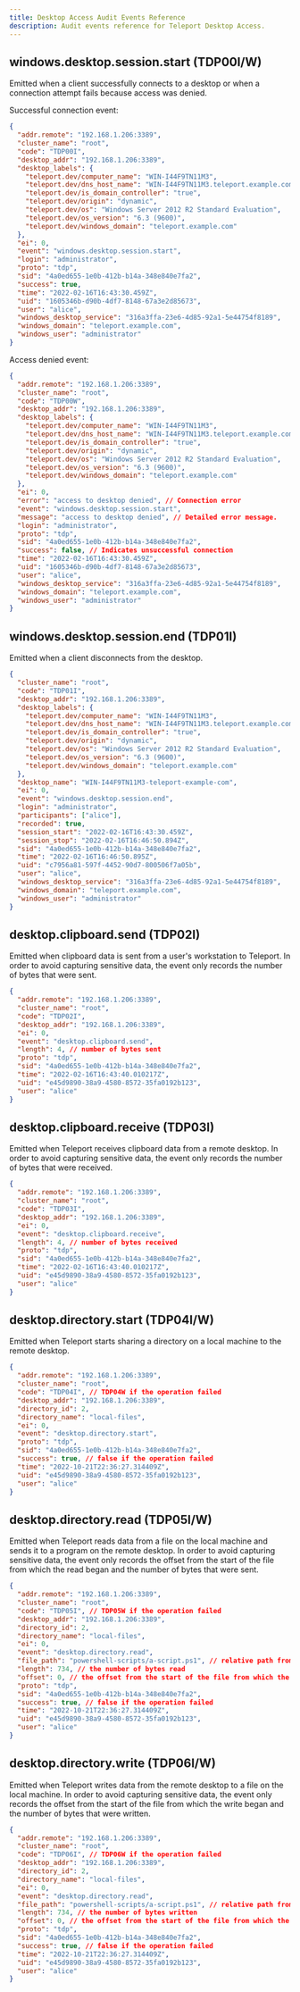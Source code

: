 ```yaml
---
title: Desktop Access Audit Events Reference
description: Audit events reference for Teleport Desktop Access.
---
```


## windows.desktop.session.start (TDP00I/W)

Emitted when a client successfully connects to a desktop or when a connection
attempt fails because access was denied.

Successful connection event:

```json
{
  "addr.remote": "192.168.1.206:3389",
  "cluster_name": "root",
  "code": "TDP00I",
  "desktop_addr": "192.168.1.206:3389",
  "desktop_labels": {
    "teleport.dev/computer_name": "WIN-I44F9TN11M3",
    "teleport.dev/dns_host_name": "WIN-I44F9TN11M3.teleport.example.com",
    "teleport.dev/is_domain_controller": "true",
    "teleport.dev/origin": "dynamic",
    "teleport.dev/os": "Windows Server 2012 R2 Standard Evaluation",
    "teleport.dev/os_version": "6.3 (9600)",
    "teleport.dev/windows_domain": "teleport.example.com"
  },
  "ei": 0,
  "event": "windows.desktop.session.start",
  "login": "administrator",
  "proto": "tdp",
  "sid": "4a0ed655-1e0b-412b-b14a-348e840e7fa2",
  "success": true,
  "time": "2022-02-16T16:43:30.459Z",
  "uid": "1605346b-d90b-4df7-8148-67a3e2d85673",
  "user": "alice",
  "windows_desktop_service": "316a3ffa-23e6-4d85-92a1-5e44754f8189",
  "windows_domain": "teleport.example.com",
  "windows_user": "administrator"
}
```

Access denied event:

```json
{
  "addr.remote": "192.168.1.206:3389",
  "cluster_name": "root",
  "code": "TDP00W",
  "desktop_addr": "192.168.1.206:3389",
  "desktop_labels": {
    "teleport.dev/computer_name": "WIN-I44F9TN11M3",
    "teleport.dev/dns_host_name": "WIN-I44F9TN11M3.teleport.example.com",
    "teleport.dev/is_domain_controller": "true",
    "teleport.dev/origin": "dynamic",
    "teleport.dev/os": "Windows Server 2012 R2 Standard Evaluation",
    "teleport.dev/os_version": "6.3 (9600)",
    "teleport.dev/windows_domain": "teleport.example.com"
  },
  "ei": 0,
  "error": "access to desktop denied", // Connection error
  "event": "windows.desktop.session.start",
  "message": "access to desktop denied", // Detailed error message.
  "login": "administrator",
  "proto": "tdp",
  "sid": "4a0ed655-1e0b-412b-b14a-348e840e7fa2",
  "success": false, // Indicates unsuccessful connection
  "time": "2022-02-16T16:43:30.459Z",
  "uid": "1605346b-d90b-4df7-8148-67a3e2d85673",
  "user": "alice",
  "windows_desktop_service": "316a3ffa-23e6-4d85-92a1-5e44754f8189",
  "windows_domain": "teleport.example.com",
  "windows_user": "administrator"
}
```

## windows.desktop.session.end (TDP01I)

Emitted when a client disconnects from the desktop.

```json
{
  "cluster_name": "root",
  "code": "TDP01I",
  "desktop_addr": "192.168.1.206:3389",
  "desktop_labels": {
    "teleport.dev/computer_name": "WIN-I44F9TN11M3",
    "teleport.dev/dns_host_name": "WIN-I44F9TN11M3.teleport.example.com",
    "teleport.dev/is_domain_controller": "true",
    "teleport.dev/origin": "dynamic",
    "teleport.dev/os": "Windows Server 2012 R2 Standard Evaluation",
    "teleport.dev/os_version": "6.3 (9600)",
    "teleport.dev/windows_domain": "teleport.example.com"
  },
  "desktop_name": "WIN-I44F9TN11M3-teleport-example-com",
  "ei": 0,
  "event": "windows.desktop.session.end",
  "login": "administrator",
  "participants": ["alice"],
  "recorded": true,
  "session_start": "2022-02-16T16:43:30.459Z",
  "session_stop": "2022-02-16T16:46:50.894Z",
  "sid": "4a0ed655-1e0b-412b-b14a-348e840e7fa2",
  "time": "2022-02-16T16:46:50.895Z",
  "uid": "c7956a81-597f-4452-90d7-800506f7a05b",
  "user": "alice",
  "windows_desktop_service": "316a3ffa-23e6-4d85-92a1-5e44754f8189",
  "windows_domain": "teleport.example.com",
  "windows_user": "administrator"
}
```

## desktop.clipboard.send (TDP02I)

Emitted when clipboard data is sent from a user's workstation to Teleport. In
order to avoid capturing sensitive data, the event only records the number of
bytes that were sent.

```json
{
  "addr.remote": "192.168.1.206:3389",
  "cluster_name": "root",
  "code": "TDP02I",
  "desktop_addr": "192.168.1.206:3389",
  "ei": 0,
  "event": "desktop.clipboard.send",
  "length": 4, // number of bytes sent
  "proto": "tdp",
  "sid": "4a0ed655-1e0b-412b-b14a-348e840e7fa2",
  "time": "2022-02-16T16:43:40.010217Z",
  "uid": "e45d9890-38a9-4580-8572-35fa0192b123",
  "user": "alice"
}
```

## desktop.clipboard.receive (TDP03I)

Emitted when Teleport receives clipboard data from a remote desktop. In order to
avoid capturing sensitive data, the event only records the number of bytes that
were received.

```json
{
  "addr.remote": "192.168.1.206:3389",
  "cluster_name": "root",
  "code": "TDP03I",
  "desktop_addr": "192.168.1.206:3389",
  "ei": 0,
  "event": "desktop.clipboard.receive",
  "length": 4, // number of bytes received
  "proto": "tdp",
  "sid": "4a0ed655-1e0b-412b-b14a-348e840e7fa2",
  "time": "2022-02-16T16:43:40.010217Z",
  "uid": "e45d9890-38a9-4580-8572-35fa0192b123",
  "user": "alice"
}
```

## desktop.directory.start (TDP04I/W)

Emitted when Teleport starts sharing a directory on a local machine to the remote desktop.

```json
{
  "addr.remote": "192.168.1.206:3389",
  "cluster_name": "root",
  "code": "TDP04I", // TDP04W if the operation failed
  "desktop_addr": "192.168.1.206:3389",
  "directory_id": 2,
  "directory_name": "local-files",
  "ei": 0,
  "event": "desktop.directory.start",
  "proto": "tdp",
  "sid": "4a0ed655-1e0b-412b-b14a-348e840e7fa2",
  "success": true, // false if the operation failed
  "time": "2022-10-21T22:36:27.314409Z",
  "uid": "e45d9890-38a9-4580-8572-35fa0192b123",
  "user": "alice"
}
```

## desktop.directory.read (TDP05I/W)

Emitted when Teleport reads data from a file on the local machine and sends it to a program on the remote desktop.
In order to avoid capturing sensitive data, the event only records the offset from the start of the file from which
the read began and the number of bytes that were sent.

```json
{
  "addr.remote": "192.168.1.206:3389",
  "cluster_name": "root",
  "code": "TDP05I", // TDP05W if the operation failed
  "desktop_addr": "192.168.1.206:3389",
  "directory_id": 2,
  "directory_name": "local-files",
  "ei": 0,
  "event": "desktop.directory.read",
  "file_path": "powershell-scripts/a-script.ps1", // relative path from the root of the shared directory (local-files in this case)
  "length": 734, // the number of bytes read
  "offset": 0, // the offset from the start of the file from which the read began
  "proto": "tdp",
  "sid": "4a0ed655-1e0b-412b-b14a-348e840e7fa2",
  "success": true, // false if the operation failed
  "time": "2022-10-21T22:36:27.314409Z",
  "uid": "e45d9890-38a9-4580-8572-35fa0192b123",
  "user": "alice"
}
```

## desktop.directory.write (TDP06I/W)

Emitted when Teleport writes data from the remote desktop to a file on the local machine.
In order to avoid capturing sensitive data, the event only records the offset from the start
of the file from which the write began and the number of bytes that were written.

```json
{
  "addr.remote": "192.168.1.206:3389",
  "cluster_name": "root",
  "code": "TDP06I", // TDP06W if the operation failed
  "desktop_addr": "192.168.1.206:3389",
  "directory_id": 2,
  "directory_name": "local-files",
  "ei": 0,
  "event": "desktop.directory.read",
  "file_path": "powershell-scripts/a-script.ps1", // relative path from the root of the shared directory (local-files in this case)
  "length": 734, // the number of bytes written
  "offset": 0, // the offset from the start of the file from which the write began
  "proto": "tdp",
  "sid": "4a0ed655-1e0b-412b-b14a-348e840e7fa2",
  "success": true, // false if the operation failed
  "time": "2022-10-21T22:36:27.314409Z",
  "uid": "e45d9890-38a9-4580-8572-35fa0192b123",
  "user": "alice"
}
```
